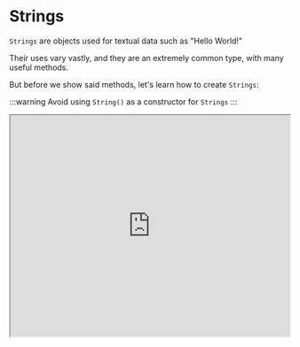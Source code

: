 
# Strings

`Strings` are objects used for textual data such as "Hello World!"

Their uses vary vastly, and they are an extremely common type, with many useful methods. 

But before we show said methods, let's learn how to create `Strings`:

:::warning
Avoid using `String()` as a constructor for `Strings`
:::


  <iframe src="https://hlab.app/s/docs/string1_hbook"
    width="100%"
    height="400px"/>

:::tip

Try to think about `Strings` as 1-D `Arrays`. For example the `String` "lailai" is kind of an `Array`:
 
`['l', 'a', 'i', 'l', 'a', 'i']`.
:::

Let's go over some methods and properties frequently used:

- `strcmp()`: comparing strings

- `toUpperCase()` / `toLowerCase()`: changes strings case type

- `\{special character}` - escapes it. Hence views it as a literal

- `String.length` is the only property, the rest are methods!

- `String.at(index)` - returns the char at said index

- `String.includes(searchString)` - boolean based on if searchString is in the `String`

- `String.indexOf(searchValue)` - returns the index of the first instance of said value

Let's view an example of a practical scenario, using some `String` methods:

  <iframe src="https://hlab.app/s/docs/string4_hbook"
    width="100%"
    height="400px"/>


:::info
As one can imagine, there exists many, many more methods for `Strings`.

For more examples and details, visit: [Strings - MDN](https://developer.mozilla.org/en-US/docs/Web/JavaScript/Reference/Global_Objects/String) for more information.
:::


